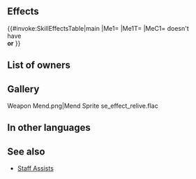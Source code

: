 {{Assist
|tagid=SID_リライブ
|name=Mend
|range=1
|effect=Restores 10 HP to target ally.
|cost=100
|next=Recover
|promotionRarity=4
|promotionTier=2
|required=Heal
|exclusive=0
|canUseMove={{MoveList|all}}
|canUseWeapon={{WeaponList|Staff}}
|properties=random_all
}}
==Effects==
{{#invoke:SkillEffectsTable|main
|Me1={{Eft|Heal|10}}
|Me1T={{Tgt|Target Ally}}
|MeC1={{Tgt|Target Ally}} doesn't<br>have {{SEt|Isolation}}<br>'''or''' {{SEt|Deep Wounds}}
}}
==List of owners==
{{Skill Hero List}}
==Gallery==
<gallery>
Weapon Mend.png|Mend Sprite
se_effect_relive.flac
</gallery>
==In other languages==
{{OtherLanguages
|japanese=リライブ
|german=Pflege
|spanishEU=Mejorar
|spanishLA=Mejorar
|french=Cure
|italian=Rimedio
|chineseTW=大聖療
|portuguese=Regeneração
}}
==See also==
* [[Staff Assists]]
{{Assists Navbox}}